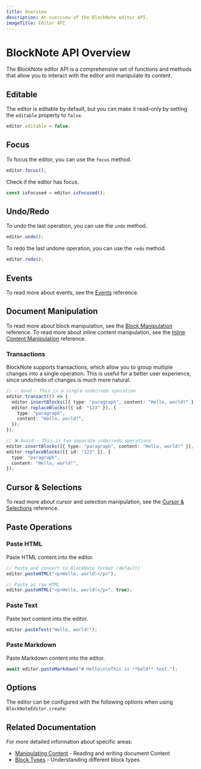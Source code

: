 ```yaml
---
title: Overview
description: An overview of the BlockNote editor API.
imageTitle: Editor API
---
```


# BlockNote API Overview

The BlockNote editor API is a comprehensive set of functions and methods that allow you to interact with the editor and manipulate its content.

## Editable

The editor is editable by default, but you can make it read-only by setting the `editable` property to `false`.

```ts
editor.editable = false;
```

## Focus

To focus the editor, you can use the `focus` method.

```ts
editor.focus();
```

Check if the editor has focus.

```ts
const isFocused = editor.isFocused();
```

## Undo/Redo

To undo the last operation, you can use the `undo` method.

```ts
editor.undo();
```

To redo the last undone operation, you can use the `redo` method.

```ts
editor.redo();
```

## Events

To read more about events, see the [Events](/docs/reference/editor/events) reference.

## Document Manipulation

To read more about block manipulation, see the [Block Manipulation](/docs/reference/editor/manipulating-content#block-manipulation) reference.
To read more about inline content manipulation, see the [Inline Content Manipulation](/docs/reference/editor/manipulating-content#inline-content-manipulation) reference.

### Transactions

BlockNote supports transactions, which allow you to group multiple changes into a single operation. This is useful for a better user experience, since undo/redo of changes is much more natural.

```ts
// ✅ Good - This is a single undo/redo operation
editor.transact(() => {
  editor.insertBlocks([{ type: "paragraph", content: "Hello, world!" }], "abc");
  editor.replaceBlocks([{ id: "123" }], {
    type: "paragraph",
    content: "Hello, world!",
  });
});

// ❌ Avoid - This is two separate undo/redo operations
editor.insertBlocks([{ type: "paragraph", content: "Hello, world!" }], "abc");
editor.replaceBlocks([{ id: "123" }], {
  type: "paragraph",
  content: "Hello, world!",
});
```

## Cursor & Selections

To read more about cursor and selection manipulation, see the [Cursor & Selections](/docs/reference/editor/cursor-selections) reference.

## Paste Operations

### Paste HTML

Paste HTML content into the editor.

```ts
// Paste and convert to BlockNote format (default)
editor.pasteHTML("<p>Hello, world!</p>");

// Paste as raw HTML
editor.pasteHTML("<p>Hello, world!</p>", true);
```

### Paste Text

Paste text content into the editor.

```ts
editor.pasteText("Hello, world!");
```

### Paste Markdown

Paste Markdown content into the editor.

```ts
await editor.pasteMarkdown("# Hello\n\nThis is **bold** text.");
```

## Options

The editor can be configured with the following options when using `BlockNoteEditor.create`:

<auto-type-table
  path="../../../../../packages/core/src/editor/BlockNoteEditor.ts"
  name="BlockNoteEditorOptions"
/>

## Related Documentation

For more detailed information about specific areas:

- [Manipulating Content](/docs/foundations/manipulating-content) - Reading and writing document Content
- [Block Types](/docs/features/blocks) - Understanding different block types
